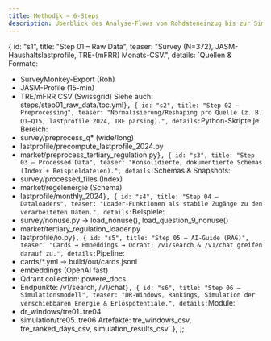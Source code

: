 ```yaml
---
title: Methodik – 6-Steps
description: Überblick des Analyse-Flows vom Rohdateneinzug bis zur Simulation und RAG-Indexierung.
---
```



  {
    id: "s1",
    title: "Step 01 – Raw Data",
    teaser: "Survey (N=372), JASM-Haushaltslastprofile, TRE-(mFRR) Monats-CSV.",
    details: `Quellen & Formate:
- SurveyMonkey-Export (Roh)
- JASM-Profile (15-min)
- TRE/mFRR CSV (Swissgrid)
Siehe auch: steps/step01_raw_data/toc.yml`
  },
  {
    id: "s2",
    title: "Step 02 – Preprocessing",
    teaser: "Normalisierung/Reshaping pro Quelle (z. B. Q1–Q15, lastprofile 2024, TRE parsing).",
    details: `Python-Skripte je Bereich:
- survey/preprocess_q*  (wide/long)
- lastprofile/precompute_lastprofile_2024.py
- market/preprocess_tertiary_regulation.py`
  },
  {
    id: "s3",
    title: "Step 03 – Processed Data",
    teaser: "Konsolidierte, dokumentierte Schemas (Index + Beispieldateien).",
    details: `Schemas & Snapshots:
- survey/processed_files (Index)
- market/regelenergie (Schema)
- lastprofile/monthly_2024`
  },
  {
    id: "s4",
    title: "Step 04 – Dataloaders",
    teaser: "Loader‐Funktionen als stabile Zugänge zu den verarbeiteten Daten.",
    details: `Beispiele:
- survey/nonuse.py → load_nonuse(), load_question_9_nonuse()
- market/tertiary_regulation_loader.py
- lastprofile/io.py`
  },
  {
    id: "s5",
    title: "Step 05 – AI-Guide (RAG)",
    teaser: "Cards → Embeddings → Qdrant; /v1/search & /v1/chat greifen darauf zu.",
    details: `Pipeline:
- cards/*.yml → build/out/cards.jsonl
- embeddings (OpenAI fast)
- Qdrant collection: powere_docs
- Endpunkte: /v1/search, /v1/chat`
  },
  {
    id: "s6",
    title: "Step 06 – Simulationsmodell",
    teaser: "DR-Windows, Rankings, Simulation der verschiebbaren Energie & Erlöspotentiale.",
    details: `Module:
- dr_windows/tre01..tre04
- simulation/tre05..tre06
Artefakte: tre_windows_csv, tre_ranked_days_csv, simulation_results_csv`
  },
];

<StepFlow client:load steps={steps} />
<ChatWidget client:load apiBase="https://api.powere.ch" />
